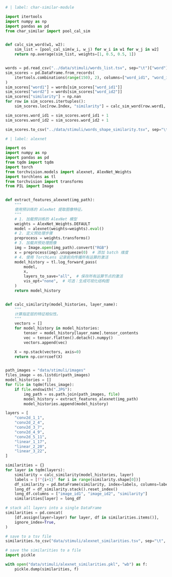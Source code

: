 
```python
# | label: char-similar-module

import itertools
import numpy as np
import pandas as pd
from char_similar import pool_cal_sim


def calc_sim_word(w1, w2):
    sim_list = [pool_cal_sim(w_i, w_j) for w_i in w1 for w_j in w2]
    return np.average(sim_list, weights=[1, 0.5, 0.5, 1])


words = pd.read_csv("../data/stimuli/words_list.tsv", sep="\t")["word"][:150].to_numpy()
sim_scores = pd.DataFrame.from_records(
    itertools.combinations(range(150), 2), columns=["word_id1", "word_id2"]
)
sim_scores["word1"] = words[sim_scores["word_id1"]]
sim_scores["word2"] = words[sim_scores["word_id2"]]
sim_scores["similarity"] = np.nan
for row in sim_scores.itertuples():
    sim_scores.loc[row.Index, "similarity"] = calc_sim_word(row.word1, row.word2)

sim_scores.word_id1 = sim_scores.word_id1 + 1
sim_scores.word_id2 = sim_scores.word_id2 + 1

sim_scores.to_csv("../data/stimuli/words_shape_similarity.tsv", sep="\t", index=False)
```

```python
# | label: alexnet

import os
import numpy as np
import pandas as pd
from tqdm import tqdm
import torch
from torchvision.models import alexnet, AlexNet_Weights
import torchlens as tl
from torchvision import transforms
from PIL import Image


def extract_features_alexnet(img_path):
    """
    使用预训练的 AlexNet 提取图像特征。
    """
    # 1. 加载预训练的 AlexNet 模型
    weights = AlexNet_Weights.DEFAULT
    model = alexnet(weights=weights).eval()
    # 2. 定义预处理步骤
    preprocess = weights.transforms()
    # 3. 加载并预处理图像
    img = Image.open(img_path).convert("RGB")
    x = preprocess(img).unsqueeze(0)  # 添加 batch 维度
    # 4. 使用 TorchLens 记录前向传播所有运算的激活
    model_history = tl.log_forward_pass(
        model,
        x,
        layers_to_save="all",  # 保存所有运算节点的激活
        vis_opt="none",  # 可选：生成可视化结构图
    )
    return model_history


def calc_similarity(model_histories, layer_name):
    """
    计算指定层的特征相似性。
    """
    vectors = []
    for model_history in model_histories:
        tensor = model_history[layer_name].tensor_contents
        vec = tensor.flatten().detach().numpy()
        vectors.append(vec)

    X = np.stack(vectors, axis=0)
    return np.corrcoef(X)


path_images = "data/stimuli/images"
files_image = os.listdir(path_images)
model_histories = []
for file in tqdm(files_image):
    if file.endswith(".JPG"):
        img_path = os.path.join(path_images, file)
        model_history = extract_features_alexnet(img_path)
        model_histories.append(model_history)

layers = [
    "conv2d_1_1",
    "conv2d_2_4",
    "conv2d_3_7",
    "conv2d_4_9",
    "conv2d_5_11",
    "linear_1_17",
    "linear_2_20",
    "linear_3_22",
]

similarities = {}
for layer in tqdm(layers):
    similarity = calc_similarity(model_histories, layer)
    labels = [f"{i+1}" for i in range(similarity.shape[0])]
    df_similarity = pd.DataFrame(similarity, index=labels, columns=labels)
    long_df = df_similarity.stack().reset_index()
    long_df.columns = ["image_id1", "image_id2", "similarity"]
    similarities[layer] = long_df

# stack all layers into a single DataFrame
similarities = pd.concat(
    [df.assign(layer=layer) for layer, df in similarities.items()],
    ignore_index=True,
)

# save to a tsv file
similarities.to_csv("data/stimuli/alexnet_similarities.tsv", sep="\t", index=False)

# save the similarities to a file
import pickle

with open("data/stimuli/alexnet_similarities.pkl", "wb") as f:
    pickle.dump(similarities, f)
```
